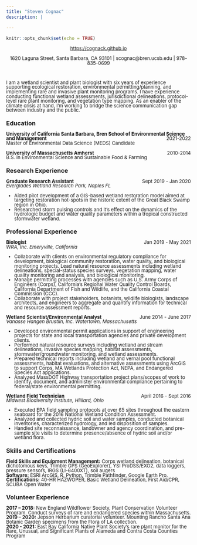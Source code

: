 ```yaml
---
title: "Steven Cognac"
description: |

---
```


```r
knitr::opts_chunk$set(echo = TRUE)


```
<div style="line-height: .9em;">
<font size="2"> <center> [https://cognack.github.io](https://cognack.github.io/) </center> </font>

<center> <font size="2"> 1620 Laguna Street, Santa Barbara, CA 93101 | <i class="fa fa-envelope"></i> scognac@bren.ucsb.edu | <i class="fa fa-phone"></i>  978-835-0699 </font> </center> <br />

<justify> <font size="2">
I am a wetland scientist and plant biologist with six years of experience supporting ecological restoration, environmental permitting/planning, and implementing rare and invasive plant monitoring programs. I have experience conducting functional wetland assessments, jurisdictional delineations, protocol-level rare plant monitoring, and vegetation type mapping. As an enabler of the climate crisis at hand, I'm working to bridge the science communication gap between industry and the public. </font> </justify>

### Education {data-icon=graduation-cap}
<font size="2"> <left>**University of California Santa Barbara, Bren School of Environmental Science and Management** [2021-2022]{style="float:right"}<br />
Master of Environmental Data Science (MEDS) Candidate

**University of Massachusetts Amherst** [2010-2014]{style="float:right"}<br />
B.S. in Environmental Science and Sustainable Food & Farming </left></font>

### Research Experience {data-icon=laptop}

<font size="2"> <left>**Graduate Research Assistant** [Sept 2019 - Jan 2020]{style="float:right"}<br />
*Everglades Wetland Research Park, Naples FL*<br />

* Aided pilot development of a GIS-based wetland restoration model aimed at targeting restoration hot-spots in the historic extent of the Great Black Swamp region in Ohio.
* Researched storm pulsing controls and it's effect on the dynamics of the hydrologic budget and water quality parameters within a tropical constructed stormwater wetland.

</left></font>
  

### Professional Experience {data-icon=suitcase}
<font size="2"> <left>**Biologist**[Jan 2019 - May 2021]{style="float:right"}<br />
*WRA, Inc. Emeryville, California*<br />

* Collaborate with clients on environmental regulatory compliance for development, biological community restoration, water quality, and biological monitoring projects.
Lead natural resource assessments including wetland delineations, special-status species surveys, vegetation mapping, water quality monitoring and analysis, and biological monitoring.
* Manage permitting processes with agencies such as U.S. Army Corps of Engineers (Corps), California’s Regional Water Quality Control Boards, California Department of Fish and Wildlife, and the California Coastal Commission (CCC).
* Collaborate with project stakeholders, botanists, wildlife biologists, landscape architects, and engineers to aggregate and quantify information for technical and resource assessment reports.

**Wetland Scientist/Environmental Analyst**[June 2014 - June 2017]{style="float:right"}<br />
*Vanasse Hangen Brustlin, Inc. Watertown, Massachusetts*<br />

* Developed environmental permit applications in support of engineering projects for state and local transportation agencies and private development clients.
* Performed natural resource surveys including wetland and stream delineations, invasive species mapping, habitat assessments, stormwater/groundwater monitoring, and wetland assessments.
* Prepared technical reports including wetland and vernal pool functional assessments, habitat evaluations, and alternative assessments using ArcGIS to support Corps, MA Wetlands Protection Act, NEPA, and Endangered Species Act applications.
* Analyzed MassDOT Highway transportation project plans/scopes of work to identify, document, and administer environmental compliance pertaining to federal/state environmental permitting.

**Wetland Field Technician**[April 2016 - Sept 2016]{style="float:right"}<br />
*Midwest Biodiversity Institute, Hilliard, Ohio*<br />

* Executed EPA field sampling protocols at over 65 sites throughout the eastern seaboard for the 2016 National Wetland Condition Assessment. 
* Analyzed and collected hydric soil and water samples, conducted botanical inventories, characterized hydrology, and led disposition of samples.
* Handled site reconnaissance, landowner and agency coordination, and pre-sample site visits to determine presence/absence of hydric soil and/or wetland flora.

</left></font>


### Skills and Certifications
<font size="2"> <left> **Field Skills and Equipment Management:** Corps wetland delineation, botanical dichotomous keys, Trimble GPS (GeoExplorer), YSI ProDSS/EXO2, data loggers, pressure sensors, IRGS (LI-6400XT), soil augers <br />
**Software:** ESRI ArcGIS, R, Python, Trimble Pathfinder, Google Earth Pro.<br />
**Certifications:** 40-HR HAZWOPER, Basic Wetland Delineation, First Aid/CPR, SCUBA Open Water </left></font>


### Volunteer Experience
<font size="2"> <left>
**2017 – 2018:** New England Wildflower Society, Plant Conservation Volunteer Program.  Conduct surveys of rare and endangered species within Massachusetts.<br />
**2019 – 2020:** Jepson Herbarium curatorial volunteer.  Mounting Rancho Santa Ana Botanic Garden specimens from the Flora of LA collection.<br />
**2020 - 2021:** East Bay California Native Plant Society’s rare plant monitor for the Rare, Unusual, and Significant Plants of Alameda and Contra Costa Counties Program</left></font><br />


</div>
